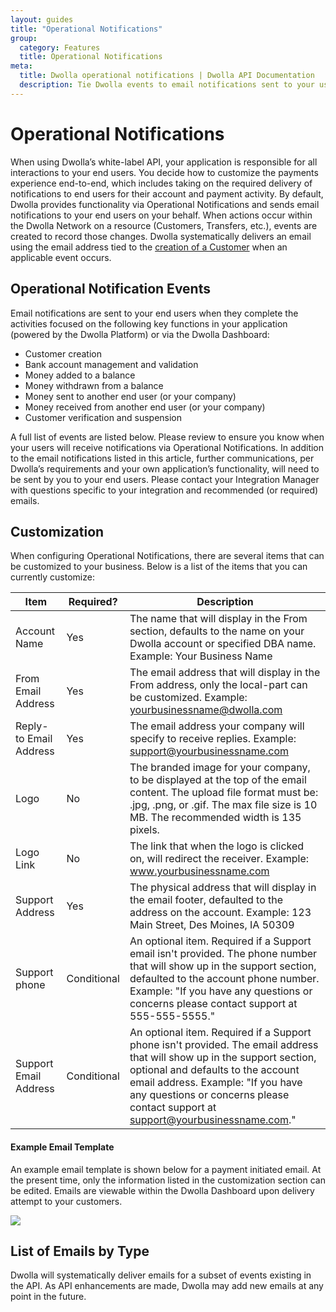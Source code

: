 ```yaml
---
layout: guides
title: "Operational Notifications"
group:
  category: Features
  title: Operational Notifications
meta:
  title: Dwolla operational notifications | Dwolla API Documentation
  description: Tie Dwolla events to email notifications sent to your users. Preview what the operational notifications will look like.
---
```


# Operational Notifications

When using Dwolla’s white-label API, your application is responsible for all interactions to your end users. You decide how to customize the payments experience end-to-end, which includes taking on the required delivery of notifications to end users for their account and payment activity. By default, Dwolla provides functionality via Operational Notifications and sends email notifications to your end users on your behalf. When actions occur within the Dwolla Network on a resource (Customers, Transfers, etc.), events are created to record those changes. Dwolla systematically delivers an email using the email address tied to the [creation of a Customer](https://docs.dwolla.com/#customers) when an applicable event occurs.

## Operational Notification Events

Email notifications are sent to your end users when they complete the activities focused on the following key functions in your application (powered by the Dwolla Platform) or via the Dwolla Dashboard:

- Customer creation
- Bank account management and validation
- Money added to a balance
- Money withdrawn from a balance
- Money sent to another end user (or your company)
- Money received from another end user (or your company)
- Customer verification and suspension

A full list of events are listed below. Please review to ensure you know when your users will receive notifications via Operational Notifications. In addition to the email notifications listed in this article, further communications, per Dwolla’s requirements and your own application’s functionality, will need to be sent by you to your end users. Please contact your Integration Manager with questions specific to your integration and recommended (or required) emails.

## Customization

When configuring Operational Notifications, there are several items that can be customized to your business. Below is a list of the items that you can currently customize:

| Item                   | Required?   | Description                                                                                                                                                                                                                                                                            |
| ---------------------- | ----------- | -------------------------------------------------------------------------------------------------------------------------------------------------------------------------------------------------------------------------------------------------------------------------------------- |
| Account Name           | Yes         | The name that will display in the From section, defaults to the name on your Dwolla account or specified DBA name. Example: Your Business Name                                                                                                                                         |
| From Email Address     | Yes         | The email address that will display in the From address, only the local-part can be customized. Example: yourbusinessname@dwolla.com                                                                                                                                                   |
| Reply-to Email Address | Yes         | The email address your company will specify to receive replies. Example: support@yourbusinessname.com                                                                                                                                                                                  |
| Logo                   | No          | The branded image for your company, to be displayed at the top of the email content. The upload file format must be: .jpg, .png, or .gif. The max file size is 10 MB. The recommended width is 135 pixels.                                                                             |
| Logo Link              | No          | The link that when the logo is clicked on, will redirect the receiver. Example: www.yourbusinessname.com                                                                                                                                                                               |
| Support Address        | Yes         | The physical address that will display in the email footer, defaulted to the address on the account. Example: 123 Main Street, Des Moines, IA 50309                                                                                                                                    |
| Support phone          | Conditional | An optional item. Required if a Support email isn't provided. The phone number that will show up in the support section, defaulted to the account phone number. Example: "If you have any questions or concerns please contact support at 555-555-5555."                               |
| Support Email Address  | Conditional | An optional item. Required if a Support phone isn't provided. The email address that will show up in the support section, optional and defaults to the account email address. Example: "If you have any questions or concerns please contact support at support@yourbusinessname.com." |

#### Example Email Template

An example email template is shown below for a payment initiated email. At the present time, only the information listed in the customization section can be edited. Emails are viewable within the Dwolla Dashboard upon delivery attempt to your customers.

<img src="/images/email-template.png">

## List of Emails by Type

Dwolla will systematically deliver emails for a subset of events existing in the API. As API enhancements are made, Dwolla may add new emails at any point in the future.

